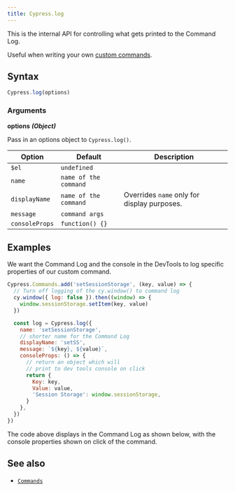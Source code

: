 ```yaml
---
title: Cypress.log
---
```


This is the internal API for controlling what gets printed to the Command Log.

Useful when writing your own
[custom commands](/api/cypress-api/custom-commands).

## Syntax

```javascript
Cypress.log(options)
```

### Arguments

**<Icon name="angle-right" /> options** **_(Object)_**

Pass in an options object to `Cypress.log()`.

| Option         | Default               | Description                                 |
| -------------- | --------------------- | ------------------------------------------- |
| `$el`          | `undefined`           |
| `name`         | `name of the command` |
| `displayName`  | `name of the command` | Overrides `name` only for display purposes. |
| `message`      | `command args`        |
| `consoleProps` | `function() {}`       |

## Examples

We want the Command Log and the console in the DevTools to log specific
properties of our custom command.

```javascript
Cypress.Commands.add('setSessionStorage', (key, value) => {
  // Turn off logging of the cy.window() to command log
  cy.window({ log: false }).then((window) => {
    window.sessionStorage.setItem(key, value)
  })

  const log = Cypress.log({
    name: 'setSessionStorage',
    // shorter name for the Command Log
    displayName: 'setSS',
    message: `${key}, ${value}`,
    consoleProps: () => {
      // return an object which will
      // print to dev tools console on click
      return {
        Key: key,
        Value: value,
        'Session Storage': window.sessionStorage,
      }
    },
  })
})
```

The code above displays in the Command Log as shown below, with the console
properties shown on click of the command.

<DocsImage
  src="/img/api/Cypress.log-custom-logging-and-console.png"
  alt="Custom logging of custom command"
/>

## See also

- [`Commands`](/api/cypress-api/custom-commands)
